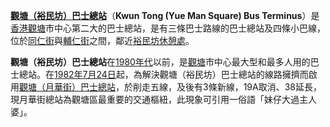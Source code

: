 '''[[觀塘_(裕民坊)_巴士總站|觀塘（裕民坊）巴士總站]]'''（'''Kwun Tong (Yue Man Square) Bus Terminus'''）是[[香港|香港]][[觀塘|觀塘]]市中心第二大的巴士總站，是有三條巴士路線的巴士總站及四條小巴線，位於[[同仁街|同仁街]]與[[輔仁街|輔仁街]]之間，鄰近[[裕民坊休憩處|裕民坊休憩處]]。

'''觀塘（裕民坊）巴士總站'''在[[1980年代|1980年代]]以前，是[[觀塘|觀塘]]市中心最大型和最多人用的巴士總站。在[[1982年|1982年]][[7月24日|7月24日]]起，為解決觀塘（裕民坊）巴士總站的線路擁擠而啟用[[觀塘（月華街）巴士總站|觀塘（月華街）巴士總站]]，於削走五線，及後有3條新線，19A取消、38延長，現月華街總站為觀塘區最重要的交通樞紐，此現象可引用一俗語「妹仔大過主人婆」。